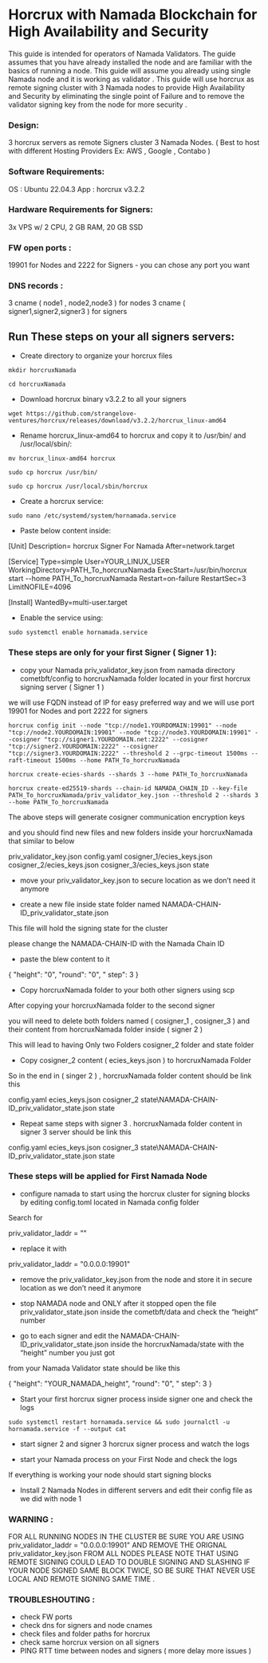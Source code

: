 

# Horcrux with Namada Blockchain for High Availability and Security

This guide is intended for operators of Namada Validators.
The guide assumes that you have already installed the node and are familiar with the basics of running a node.
This guide will assume you already using single Namada node and it is working as validator . 
This guide will use horcrux as remote signing cluster with 3 Namada nodes to provide High Availability  
and Security by eliminating the single point of Failure and to remove the validator signing key from the node for more security .

### Design:
  3 horcrux servers as remote Signers cluster 
  3 Namada Nodes.  ( Best to host with different Hosting Providers Ex: AWS , Google , Contabo ) 

### Software Requirements:
  OS  : Ubuntu 22.04.3 
  App : horcrux v3.2.2 

### Hardware Requirements for Signers:
  3x VPS w/ 2 CPU, 2 GB RAM, 20 GB SSD 

### FW open ports :
  19901 for Nodes and 2222 for Signers - you can chose any port you want 

### DNS records : 
  3 cname ( node1 , node2,node3 ) for nodes 
  3 cname ( signer1,signer2,signer3 ) for signers

## Run These steps on your all signers servers:

 * Create directory to organize your horcrux files

```shell copy
mkdir horcruxNamada
```
```shell copy
cd horcruxNamada
```

* Download horcrux binary v3.2.2 to all your signers

```shell copy
wget https://github.com/strangelove-ventures/horcrux/releases/download/v3.2.2/horcrux_linux-amd64
```

* Rename horcrux_linux-amd64 to horcrux and copy it to /usr/bin/ and /usr/local/sbin/:

```shell copy
mv horcrux_linux-amd64 horcrux
```

```shell copy
sudo cp horcrux /usr/bin/
```

```shell copy
sudo cp horcrux /usr/local/sbin/horcrux
```

* Create a horcrux service:

```shell copy
sudo nano /etc/systemd/system/hornamada.service
```

* Paste below content inside:

[Unit]
Description= horcrux Signer For Namada
After=network.target

[Service]
Type=simple
User=YOUR_LINUX_USER
WorkingDirectory=PATH_To_horcruxNamada
ExecStart=/usr/bin/horcrux start --home PATH_To_horcruxNamada
Restart=on-failure
RestartSec=3
LimitNOFILE=4096

[Install]
WantedBy=multi-user.target


* Enable the service using:

```shell copy
sudo systemctl enable hornamada.service
```


### These steps are only for your first Signer ( Signer 1 ):

* copy your Namada priv_validator_key.json  from namada directory cometbft/config to  horcruxNamada folder located in your first horcrux signing server ( Signer 1 )

we will use FQDN instead of IP for easy preferred way and we will use port 19901 for Nodes and port 2222 for signers

```shell copy
horcrux config init --node "tcp://node1.YOURDOMAIN:19901" --node "tcp://node2.YOURDOMAIN:19901" --node "tcp://node3.YOURDOMAIN:19901" --cosigner "tcp://signer1.YOURDOMAIN.net:2222" --cosigner "tcp://signer2.YOURDOMAIN:2222" --cosigner "tcp://signer3.YOURDOMAIN:2222" --threshold 2 --grpc-timeout 1500ms --raft-timeout 1500ms --home PATH_To_horcruxNamada
```
```shell copy
horcrux create-ecies-shards --shards 3 --home PATH_To_horcruxNamada
```
```shell copy
horcrux create-ed25519-shards --chain-id NAMADA_CHAIN_ID --key-file PATH_To_horcruxNamada/priv_validator_key.json --threshold 2 --shards 3 --home PATH_To_horcruxNamada
```

The above steps will generate cosigner communication encryption keys 

and you should find new files and new folders inside your horcruxNamada that similar to below 

  priv_validator_key.json
  config.yaml
  cosigner_1/ecies_keys.json
  cosigner_2/ecies_keys.json
  cosigner_3/ecies_keys.json
  state

* move your priv_validator_key.json to secure location as we don’t need it anymore 

* create a new file inside state folder named  NAMADA-CHAIN-ID_priv_validator_state.json  

This file will hold the signing state for the cluster 

please change the NAMADA-CHAIN-ID with the Namada Chain ID 

* paste the blew content to it

{
  "height": "0",
  "round": "0",
  " step": 3
}


* Copy horcruxNamada folder to your both other signers using scp 

After copying your horcruxNamada folder to the second signer 

you will need to delete both folders named ( cosigner_1 , cosigner_3 ) and their content from horcruxNamada folder  inside  ( signer 2 )  

This will lead to having Only two Folders  cosigner_2  folder and state folder 

* Copy cosigner_2 content ( ecies_keys.json ) to horcruxNamada Folder  

So in the end in ( singer 2 ) ,  horcruxNamada folder content should be link this  

config.yaml
ecies_keys.json
cosigner_2
state\NAMADA-CHAIN-ID_priv_validator_state.json
state

* Repeat same steps with signer 3 . horcruxNamada folder content  in signer 3 server should be link this  

config.yaml
ecies_keys.json
cosigner_3
state\NAMADA-CHAIN-ID_priv_validator_state.json
state

### These steps will be applied for First Namada Node 

* configure namada to start using the horcrux cluster for signing blocks  by editing config.toml located in Namada config folder 

Search for 

priv_validator_laddr = ""

* replace it with 

priv_validator_laddr = "0.0.0.0:19901"


* remove the priv_validator_key.json from the node and store it in secure location as we don’t need it anymore 

* stop NAMADA node and ONLY after it stopped open the file priv_validator_state.json inside the cometbft/data and check the “height” number 

* go to each signer and edit the NAMADA-CHAIN-ID_priv_validator_state.json inside the horcruxNamada/state with the “height” number you just got 

from your Namada Validator state should be like this 

{
  "height": "YOUR_NAMADA_height",
  "round": "0",
  " step": 3
}

* Start your first horcrux signer process inside signer one and check the logs 

```shell copy
sudo systemctl restart hornamada.service && sudo journalctl -u hornamada.service -f --output cat
```


* start signer 2 and signer 3 horcrux signer process and watch the logs 

* start your Namada process on your First Node and check the logs 

If everything is working your node should start signing blocks 

* Install 2 Namada Nodes in different servers and edit their config file as we did with node 1 

###  WARNING :
FOR ALL RUNNING NODES IN THE CLUSTER  BE SURE YOU ARE USING priv_validator_laddr = "0.0.0.0:19901" AND REMOVE THE ORIGNAL priv_validator_key.json FROM ALL NODES
PLEASE NOTE THAT USING REMOTE SIGNING COULD LEAD TO DOUBLE SIGNING AND SLASHING IF YOUR NODE SIGNED SAME BLOCK TWICE,
SO BE SURE THAT NEVER USE LOCAL AND REMOTE SIGNING SAME TIME .


### TROUBLESHOUTING :
  * check FW ports 
  * check dns for signers and node cnames 
  * check files and folder paths for horcrux 
  * check same horcrux version on all signers 
  * PING RTT time between nodes and signers ( more delay more issues )


